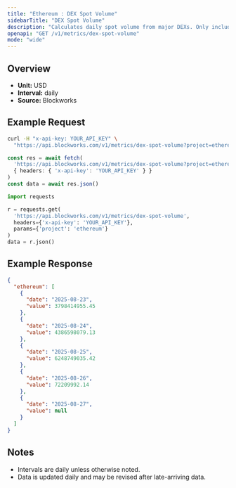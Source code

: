 ```yaml
---
title: "Ethereum : DEX Spot Volume"
sidebarTitle: "DEX Spot Volume"
description: "Calculates daily spot volume from major DEXs. Only includes volumes from fee-paying liquidity pools."
openapi: "GET /v1/metrics/dex-spot-volume"
mode: "wide"
---
```


## Overview

- **Unit:** USD
- **Interval:** daily
- **Source:** Blockworks

## Example Request

<CodeGroup>

```bash cURL
curl -H "x-api-key: YOUR_API_KEY" \
  "https://api.blockworks.com/v1/metrics/dex-spot-volume?project=ethereum"
```

```typescript TypeScript
const res = await fetch(
  'https://api.blockworks.com/v1/metrics/dex-spot-volume?project=ethereum',
  { headers: { 'x-api-key': 'YOUR_API_KEY' } }
)
const data = await res.json()
```

```python Python
import requests

r = requests.get(
  'https://api.blockworks.com/v1/metrics/dex-spot-volume',
  headers={'x-api-key': 'YOUR_API_KEY'},
  params={'project': 'ethereum'}
)
data = r.json()
```

</CodeGroup>

## Example Response

```json
{
  "ethereum": [
    {
      "date": "2025-08-23",
      "value": 3798414955.45
    },
    {
      "date": "2025-08-24",
      "value": 4386598079.13
    },
    {
      "date": "2025-08-25",
      "value": 6248749035.42
    },
    {
      "date": "2025-08-26",
      "value": 72209992.14
    },
    {
      "date": "2025-08-27",
      "value": null
    }
  ]
}
```

## Notes
- Intervals are daily unless otherwise noted.
- Data is updated daily and may be revised after late-arriving data.
